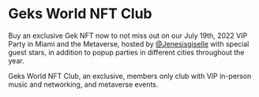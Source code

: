 # Geks World NFT Club

Buy an exclusive Gek NFT now to not miss out on our July 19th, 2022 VIP Party in Miami
and the Metaverse, hosted by <a href="https://instagram.com/jenesisgiselle">@Jenesisgiselle</a>
with special guest stars, in addition to popup parties in different cities throughout the year.

Geks World NFT Club, an exclusive, members only club with VIP in-person music and networking, and metaverse events.
